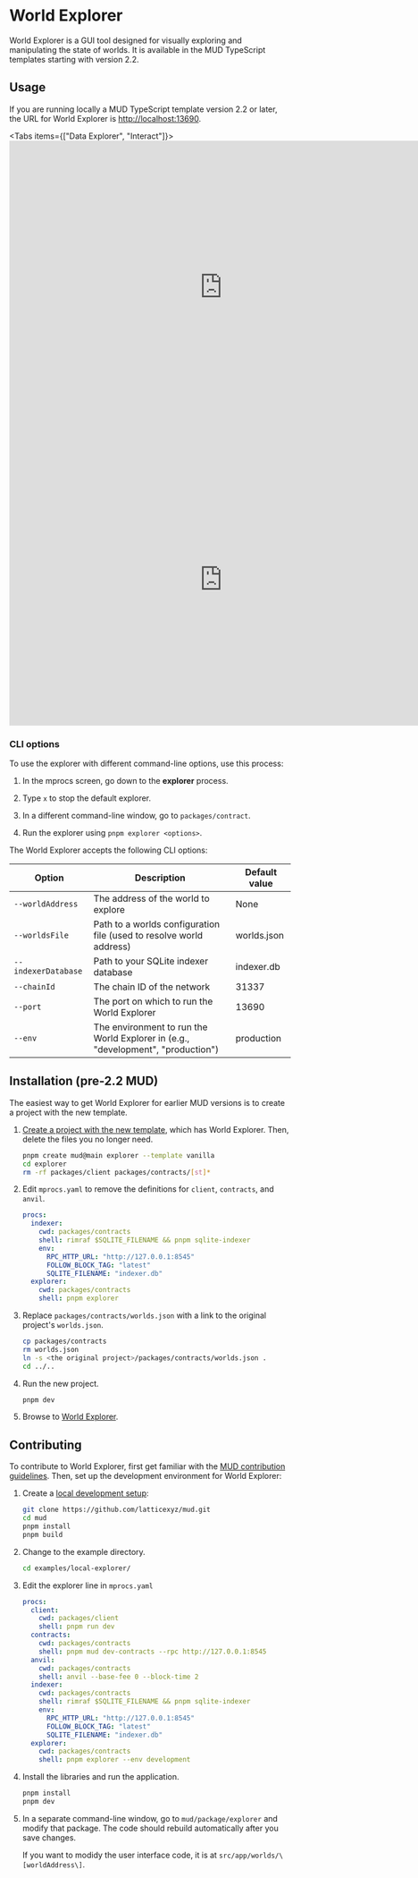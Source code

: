 
# World Explorer

World Explorer is a GUI tool designed for visually exploring and manipulating the state of worlds.
It is available in the MUD TypeScript templates starting with version 2.2.

## Usage

If you are running locally a MUD TypeScript template version 2.2 or later, the URL for World Explorer is [http://localhost:13690](http://localhost:13690).

<Tabs items={["Data Explorer", "Interact"]}>
  <Tab>
    <iframe
      width="761"
      height="523"
      src="https://www.youtube.com/embed/87wuGFH9Pz0"
      title="Using the MUD Data Explorer"
      frameborder="0"
      allow="accelerometer; autoplay; clipboard-write; encrypted-media; gyroscope; picture-in-picture; web-share"
      referrerpolicy="strict-origin-when-cross-origin"
      allowfullscreen
    ></iframe>
  </Tab>
  <Tab>
    <iframe
      width="761"
      height="523"
      src="https://www.youtube.com/embed/87wuGFH9Pz0?t=281https://www.youtube.com/embed/87wuGFH9Pz0?si=EsgcYGK9qk6J-Xvs&amp;start=281"
      title="Using the MUD Data Explorer's Interact tab"
      frameborder="0"
      allow="accelerometer; autoplay; clipboard-write; encrypted-media; gyroscope; picture-in-picture; web-share"
      referrerpolicy="strict-origin-when-cross-origin"
      allowfullscreen
    ></iframe>
  </Tab>
</Tabs>

### CLI options

To use the explorer with different command-line options, use this process:

1. In the mprocs screen, go down to the **explorer** process.

1. Type `x` to stop the default explorer.

1. In a different command-line window, go to `packages/contract`.

1. Run the explorer using `pnpm explorer <options>`.

The World Explorer accepts the following CLI options:

| Option              | Description                                                                      | Default value |
| ------------------- | -------------------------------------------------------------------------------- | ------------- |
| `--worldAddress`    | The address of the world to explore                                              | None          |
| `--worldsFile`      | Path to a worlds configuration file (used to resolve world address)              | worlds.json   |
| `--indexerDatabase` | Path to your SQLite indexer database                                             | indexer.db    |
| `--chainId`         | The chain ID of the network                                                      | 31337         |
| `--port`            | The port on which to run the World Explorer                                      | 13690         |
| `--env`             | The environment to run the World Explorer in (e.g., "development", "production") | production    |

## Installation (pre-2.2 MUD)

The easiest way to get World Explorer for earlier MUD versions is to create a project with the new template.

1. [Create a project with the new template](/quickstart), which has World Explorer.
   Then, delete the files you no longer need.

   ```sh copy
   pnpm create mud@main explorer --template vanilla
   cd explorer
   rm -rf packages/client packages/contracts/[st]*
   ```

1. Edit `mprocs.yaml` to remove the definitions for `client`, `contracts`, and `anvil`.

   ```yaml filename="mprocs.yaml" copy
   procs:
     indexer:
       cwd: packages/contracts
       shell: rimraf $SQLITE_FILENAME && pnpm sqlite-indexer
       env:
         RPC_HTTP_URL: "http://127.0.0.1:8545"
         FOLLOW_BLOCK_TAG: "latest"
         SQLITE_FILENAME: "indexer.db"
     explorer:
       cwd: packages/contracts
       shell: pnpm explorer
   ```

1. Replace `packages/contracts/worlds.json` with a link to the original project's `worlds.json`.

   ```sh copy
   cp packages/contracts
   rm worlds.json
   ln -s <the original project>/packages/contracts/worlds.json .
   cd ../..
   ```

1. Run the new project.

   ```sh copy
   pnpm dev
   ```

1. Browse to [World Explorer](http://localhost:13690).

## Contributing

To contribute to World Explorer, first get familiar with the [MUD contribution guidelines](https://mud.dev/contribute). Then, set up the development environment for World Explorer:

1. Create a [local development setup](/contribute#local-development-setup):

   ```sh copy
   git clone https://github.com/latticexyz/mud.git
   cd mud
   pnpm install
   pnpm build
   ```

1. Change to the example directory.

   ```sh copy
   cd examples/local-explorer/
   ```

1. Edit the explorer line in `mprocs.yaml`

   <CollapseCode>

   ```yaml filename="mprocs.yaml" copy showLineNumbers {20}
   procs:
     client:
       cwd: packages/client
       shell: pnpm run dev
     contracts:
       cwd: packages/contracts
       shell: pnpm mud dev-contracts --rpc http://127.0.0.1:8545
     anvil:
       cwd: packages/contracts
       shell: anvil --base-fee 0 --block-time 2
     indexer:
       cwd: packages/contracts
       shell: rimraf $SQLITE_FILENAME && pnpm sqlite-indexer
       env:
         RPC_HTTP_URL: "http://127.0.0.1:8545"
         FOLLOW_BLOCK_TAG: "latest"
         SQLITE_FILENAME: "indexer.db"
     explorer:
       cwd: packages/contracts
       shell: pnpm explorer --env development
   ```

   </CollapseCode>

1. Install the libraries and run the application.

   ```sh copy
   pnpm install
   pnpm dev
   ```

1. In a separate command-line window, go to `mud/package/explorer` and modify that package.
   The code should rebuild automatically after you save changes.

   If you want to modidy the user interface code, it is at `src/app/worlds/\[worldAddress\]`.
